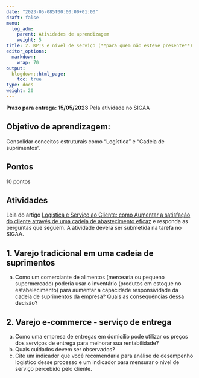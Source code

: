 ```yaml
---
date: "2023-05-085T00:00:00+01:00"
draft: false
menu:
  log_adm:
    parent: Atividades de aprendizagem
    weight: 5
title: 2. KPIs e nível de serviço (**para quem não esteve presente**)
editor_options: 
  markdown: 
    wrap: 70
output: 
  blogdown::html_page:
    toc: true
type: docs
weight: 20
---
```


**Prazo para entrega: 15/05/2023** Pela atividade no SIGAA


## Objetivo de aprendizagem: 

Consolidar conceitos estruturais como "Logística" e "Cadeia de suprimentos". 

## Pontos

10 pontos

## Atividades

Leia do artigo [Logística e Serviço ao Cliente: como Aumentar a satisfação do cliente através de uma cadeia de abastecimento eficaz](https://github.com/retaoliveira/relements/raw/main/texto/servico_log.pdf) e responda as perguntas que seguem. A atividade deverá ser submetida na tarefa no SIGAA.


## 1. Varejo tradicional em uma cadeia de suprimentos

a. Como um comerciante de alimentos (mercearia ou pequeno supermercado) poderia usar o inventário (produtos em estoque no estabelecimento) para aumentar a capacidade responsividade da cadeia de suprimentos da empresa? Quais as consequências dessa decisão?

## 2. Varejo e-commerce - serviço de entrega

a. Como uma empresa de entregas em domicílio pode utilizar os preços dos serviços de entrega para melhorar sua rentabilidade?
b. Quais cuidados devem ser observados?
c. Cite um indicador que você recomendaria para análise de desempenho logístico desse processo e um indicador para mensurar o nível de serviço percebido pelo cliente. 

